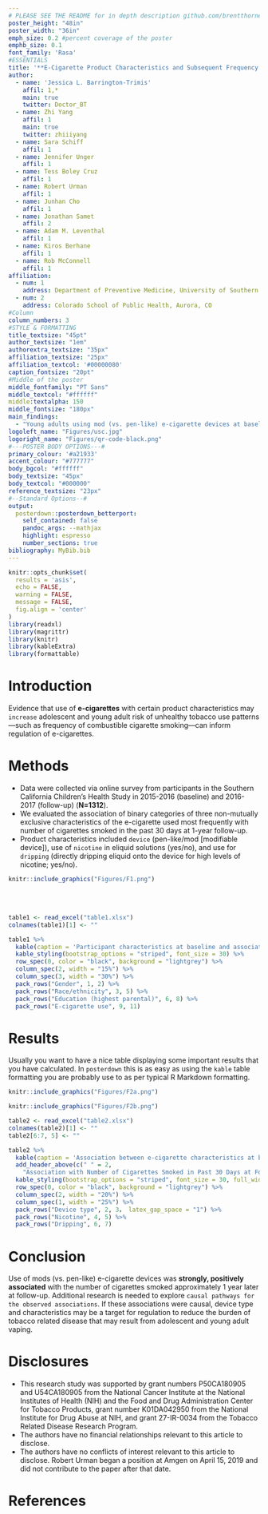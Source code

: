 ```yaml
---
# PLEASE SEE THE README for in depth description github.com/brentthorne/posterdown
poster_height: "48in"
poster_width: "36in"
emph_size: 0.2 #percent coverage of the poster
emphb_size: 0.1
font_family: 'Rasa'
#ESSENTIALS
title: '**E-Cigarette Product Characteristics and Subsequent Frequency of Cigarette Smoking**'
author:
  - name: 'Jessica L. Barrington-Trimis'
    affil: 1,*
    main: true
    twitter: Doctor_BT
  - name: Zhi Yang
    affil: 1
    main: true
    twitter: zhiiiyang
  - name: Sara Schiff
    affil: 1
  - name: Jennifer Unger
    affil: 1
  - name: Tess Boley Cruz
    affil: 1
  - name: Robert Urman
    affil: 1
  - name: Junhan Cho
    affil: 1
  - name: Jonathan Samet
    affil: 2
  - name: Adam M. Leventhal
    affil: 1
  - name: Kiros Berhane
    affil: 1
  - name: Rob McConnell
    affil: 1
affiliation:
  - num: 1
    address: Department of Preventive Medicine, University of Southern California, Los Angeles, CA
  - num: 2
    address: Colorado School of Public Health, Aurora, CO
#Column
column_numbers: 3
#STYLE & FORMATTING
title_textsize: "45pt"
author_textsize: "1em"
authorextra_textsize: "35px"
affiliation_textsize: "25px"
affiliation_textcol: '#00000080'
caption_fontsize: "20pt"
#Middle of the poster
middle_fontfamily: "PT Sans"
middle_textcol: "#ffffff"
middle:textalpha: 150
middle_fontsize: "180px"
main_findings:
  - "Young adults using mod (vs. pen-like) e-cigarette devices at baseline smoked **more than 6 times** as many cigarettes in the past 30 days at follow-up."
logoleft_name: "Figures/usc.jpg"
logoright_name: "Figures/qr-code-black.png"
#---POSTER BODY OPTIONS---#
primary_colour: '#a21933'
accent_colour: "#777777"
body_bgcol: "#ffffff"
body_textsize: "45px"
body_textcol: "#000000"
reference_textsize: "23px"
#--Standard Options--#
output: 
  posterdown::posterdown_betterport:
    self_contained: false
    pandoc_args: --mathjax
    highlight: espresso
    number_sections: true
bibliography: MyBib.bib
---
```

```r
knitr::opts_chunk$set(
  results = 'asis',
  echo = FALSE,
  warning = FALSE,
  message = FALSE,
  fig.align = 'center'
)
library(readxl)
library(magrittr)
library(knitr)
library(kableExtra)
library(formattable)

```

# Introduction

Evidence that use of **e-cigarettes** with certain product characteristics may `increase` adolescent and young adult risk of unhealthy tobacco use patterns—such as frequency of combustible cigarette smoking—can inform regulation of e-cigarettes. 

# Methods

- Data were collected via online survey from participants in the Southern California Children’s Health Study in 2015-2016 (baseline) and 2016-2017 (follow-up) (**N=1312**). 
- We evaluated the association of binary categories of three non-mutually exclusive characteristics of the e-cigarette used most frequently with number of cigarettes smoked in the past 30 days at 1-year follow-up.
- Product characteristics included `device` (pen-like/mod [modifiable device]), use of `nicotine` in eliquid solutions (yes/no), and use for `dripping` (directly dripping eliquid onto the device for high levels of nicotine; yes/no).

```r
knitr::include_graphics("Figures/F1.png")
```


<br />
<br />



```r
table1 <- read_excel("table1.xlsx")
colnames(table1)[1] <- ""

table1 %>% 
  kable(caption = 'Participant characteristics at baseline and association of each characteristic with number of cigarettes smoked in the past 30 days at follow-up; N = 1312.', align = 'c') %>%
  kable_styling(bootstrap_options = "striped", font_size = 30) %>%
  row_spec(0, color = "black", background = "lightgrey") %>%
  column_spec(2, width = "15%") %>%
  column_spec(3, width = "30%") %>%
  pack_rows("Gender", 1, 2) %>%
  pack_rows("Race/ethnicity", 3, 5) %>%
  pack_rows("Education (highest parental)", 6, 8) %>%
  pack_rows("E-cigarette use", 9, 11)
```

# Results

Usually you want to have a nice table displaying some important results that you have calculated. In `posterdown` this is as easy as using the `kable` table formatting you are probably use to as per typical R Markdown formatting.

```r
knitr::include_graphics("Figures/F2a.png")
```

```r
knitr::include_graphics("Figures/F2b.png")
```

```r
table2 <- read_excel("table2.xlsx")
colnames(table2)[1] <- ""
table2[6:7, 5] <- ""

table2 %>% 
  kable(caption = 'Association between e-cigarette characteristics at baseline and number of cigarettes smoked in the past 30 days at follow-up; N=1312', align = 'c') %>%
  add_header_above(c(" " = 2, 
    "Association with Number of Cigarettes Smoked in Past 30 Days at Follow-up" = 3)) %>%
  kable_styling(bootstrap_options = "striped", font_size = 30, full_width = F) %>%
  row_spec(0, color = "black", background = "lightgrey") %>%
  column_spec(2, width = "20%") %>%
  column_spec(1, width = "25%") %>%
  pack_rows("Device type", 2, 3， latex_gap_space = "1") %>%
  pack_rows("Nicotine", 4, 5) %>%
  pack_rows("Dripping", 6, 7)
```


# Conclusion

Use of mods (vs. pen-like) e-cigarette devices was **strongly, positively associated** with the number of cigarettes smoked approximately 1 year later at follow-up. Additional research is needed to explore `causal pathways for the observed associations`. If these associations were causal, device type and characteristics may be a target for regulation to reduce the burden of tobacco related disease that may result from adolescent and young adult vaping.

# Disclosures

- This research study was supported by grant numbers P50CA180905 and U54CA180905 from the National Cancer Institute at the National Institutes of Health (NIH) and the Food and Drug Administration Center for Tobacco Products, grant number K01DA042950 from the National Institute for Drug Abuse at NIH, and grant 27-IR-0034 from the Tobacco Related Disease Research Program.
- The authors have no financial relationships relevant to this article to disclose.
- The authors have no conflicts of interest relevant to this article to disclose. Robert Urman began a position at Amgen on April 15, 2019 and did not contribute to the paper after that date.

# References
